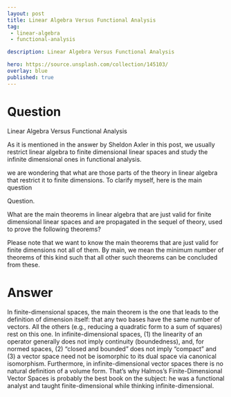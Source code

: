 ---
layout: post
title: Linear Algebra Versus Functional Analysis
tag:
 - linear-algebra
 - functional-analysis

description: Linear Algebra Versus Functional Analysis

hero: https://source.unsplash.com/collection/145103/
overlay: blue 
published: true
---

# Question 

Linear Algebra Versus Functional Analysis

<!--break-->


As it is mentioned in the answer by Sheldon Axler in this post, we usually  restrict linear algebra to finite dimensional linear spaces and study the infinite dimensional ones in functional analysis.
 
we are  wondering that what are those parts of the theory in linear algebra that restrict it to finite dimensions.
 To clarify myself, here is the main question

Question.

  What are the main theorems in linear algebra that are just valid for finite dimensional linear spaces and are propagated in the sequel of theory, used to prove the following theorems?

Please note that we want to know the main theorems that are just valid for finite dimensions not all of them.
 By main, we mean the minimum number of theorems of this kind such that all other such theorems can be concluded from these.


# Answer 


In finite-dimensional spaces, the main theorem is the one that leads to the definition of dimension itself: that any two bases have the same number of vectors.  All the others (e.g., reducing a quadratic form to a sum of squares) rest on this one.
In infinite-dimensional spaces, (1) the linearity of an operator generally does not imply continuity (boundedness), and, for normed spaces, (2) "closed and bounded" does not imply "compact" and (3) a vector space need not be isomorphic to its dual space via canonical isomorphism. 
Furthermore, in infinite-dimensional vector spaces there is no natural definition of a volume form.
That's why Halmos's Finite-Dimensional Vector Spaces is probably the best book on the subject: he was a functional analyst and taught finite-dimensional while thinking infinite-dimensional.

